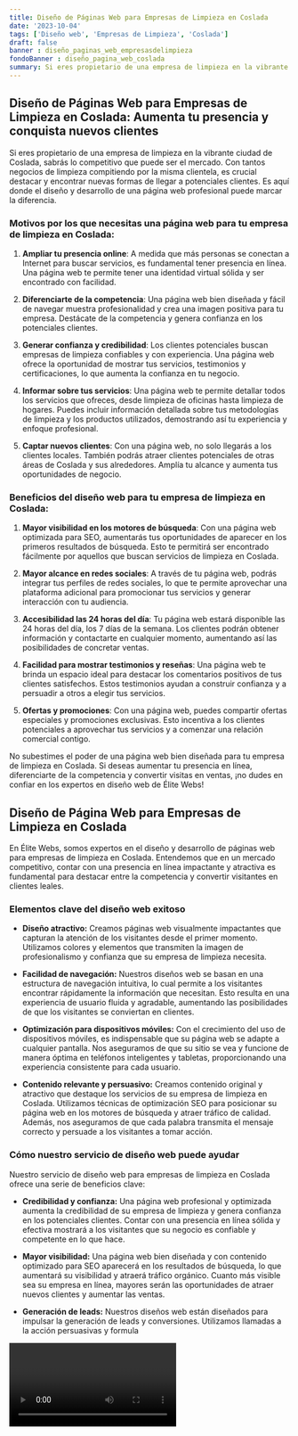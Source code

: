 ```yaml
---
title: Diseño de Páginas Web para Empresas de Limpieza en Coslada
date: '2023-10-04'
tags: ['Diseño web', 'Empresas de Limpieza', 'Coslada']
draft: false
banner : diseño_paginas_web_empresasdelimpieza
fondoBanner : diseño_pagina_web_coslada
summary: Si eres propietario de una empresa de limpieza en la vibrante ciudad de Coslada, sabrás lo competitivo que puede ser el mercado. Con tantos negocios de limpieza compitiendo por la misma clientela, es crucial destacar y encontrar nuevas formas de llegar a potenciales clientes. Es aquí donde el diseño y desarrollo de una página web profesional puede marcar la diferencia.
---
```


## Diseño de Páginas Web para Empresas de Limpieza en Coslada: Aumenta tu presencia y conquista nuevos clientes

Si eres propietario de una empresa de limpieza en la vibrante ciudad de Coslada, sabrás lo competitivo que puede ser el mercado. Con tantos negocios de limpieza compitiendo por la misma clientela, es crucial destacar y encontrar nuevas formas de llegar a potenciales clientes. Es aquí donde el diseño y desarrollo de una página web profesional puede marcar la diferencia.

### Motivos por los que necesitas una página web para tu empresa de limpieza en Coslada:

1. **Ampliar tu presencia online**: A medida que más personas se conectan a Internet para buscar servicios, es fundamental tener presencia en línea. Una página web te permite tener una identidad virtual sólida y ser encontrado con facilidad.

2. **Diferenciarte de la competencia**: Una página web bien diseñada y fácil de navegar muestra profesionalidad y crea una imagen positiva para tu empresa. Destácate de la competencia y genera confianza en los potenciales clientes.

3. **Generar confianza y credibilidad**: Los clientes potenciales buscan empresas de limpieza confiables y con experiencia. Una página web ofrece la oportunidad de mostrar tus servicios, testimonios y certificaciones, lo que aumenta la confianza en tu negocio.

4. **Informar sobre tus servicios**: Una página web te permite detallar todos los servicios que ofreces, desde limpieza de oficinas hasta limpieza de hogares. Puedes incluir información detallada sobre tus metodologías de limpieza y los productos utilizados, demostrando así tu experiencia y enfoque profesional.

5. **Captar nuevos clientes**: Con una página web, no solo llegarás a los clientes locales. También podrás atraer clientes potenciales de otras áreas de Coslada y sus alrededores. Amplía tu alcance y aumenta tus oportunidades de negocio.

### Beneficios del diseño web para tu empresa de limpieza en Coslada:

1. **Mayor visibilidad en los motores de búsqueda**: Con una página web optimizada para SEO, aumentarás tus oportunidades de aparecer en los primeros resultados de búsqueda. Esto te permitirá ser encontrado fácilmente por aquellos que buscan servicios de limpieza en Coslada.

2. **Mayor alcance en redes sociales**: A través de tu página web, podrás integrar tus perfiles de redes sociales, lo que te permite aprovechar una plataforma adicional para promocionar tus servicios y generar interacción con tu audiencia.

3. **Accesibilidad las 24 horas del día**: Tu página web estará disponible las 24 horas del día, los 7 días de la semana. Los clientes podrán obtener información y contactarte en cualquier momento, aumentando así las posibilidades de concretar ventas.

4. **Facilidad para mostrar testimonios y reseñas**: Una página web te brinda un espacio ideal para destacar los comentarios positivos de tus clientes satisfechos. Estos testimonios ayudan a construir confianza y a persuadir a otros a elegir tus servicios.

5. **Ofertas y promociones**: Con una página web, puedes compartir ofertas especiales y promociones exclusivas. Esto incentiva a los clientes potenciales a aprovechar tus servicios y a comenzar una relación comercial contigo.

No subestimes el poder de una página web bien diseñada para tu empresa de limpieza en Coslada. Si deseas aumentar tu presencia en línea, diferenciarte de la competencia y convertir visitas en ventas, ¡no dudes en confiar en los expertos en diseño web de Élite Webs!

<GifSeo />

<Cta />

## Diseño de Página Web para Empresas de Limpieza en Coslada

En Élite Webs, somos expertos en el diseño y desarrollo de páginas web para empresas de limpieza en Coslada. Entendemos que en un mercado competitivo, contar con una presencia en línea impactante y atractiva es fundamental para destacar entre la competencia y convertir visitantes en clientes leales.

### Elementos clave del diseño web exitoso

- **Diseño atractivo:** Creamos páginas web visualmente impactantes que capturan la atención de los visitantes desde el primer momento. Utilizamos colores y elementos que transmiten la imagen de profesionalismo y confianza que su empresa de limpieza necesita.

- **Facilidad de navegación:** Nuestros diseños web se basan en una estructura de navegación intuitiva, lo cual permite a los visitantes encontrar rápidamente la información que necesitan. Esto resulta en una experiencia de usuario fluida y agradable, aumentando las posibilidades de que los visitantes se conviertan en clientes.

- **Optimización para dispositivos móviles:** Con el crecimiento del uso de dispositivos móviles, es indispensable que su página web se adapte a cualquier pantalla. Nos aseguramos de que su sitio se vea y funcione de manera óptima en teléfonos inteligentes y tabletas, proporcionando una experiencia consistente para cada usuario.

- **Contenido relevante y persuasivo:** Creamos contenido original y atractivo que destaque los servicios de su empresa de limpieza en Coslada. Utilizamos técnicas de optimización SEO para posicionar su página web en los motores de búsqueda y atraer tráfico de calidad. Además, nos aseguramos de que cada palabra transmita el mensaje correcto y persuade a los visitantes a tomar acción.

### Cómo nuestro servicio de diseño web puede ayudar

Nuestro servicio de diseño web para empresas de limpieza en Coslada ofrece una serie de beneficios clave:

- **Credibilidad y confianza:** Una página web profesional y optimizada aumenta la credibilidad de su empresa de limpieza y genera confianza en los potenciales clientes. Contar con una presencia en línea sólida y efectiva mostrará a los visitantes que su negocio es confiable y competente en lo que hace.

- **Mayor visibilidad:** Una página web bien diseñada y con contenido optimizado para SEO aparecerá en los resultados de búsqueda, lo que aumentará su visibilidad y atraerá tráfico orgánico. Cuanto más visible sea su empresa en línea, mayores serán las oportunidades de atraer nuevos clientes y aumentar las ventas.

- **Generación de leads:** Nuestros diseños web están diseñados para impulsar la generación de leads y conversiones. Utilizamos llamadas a la acción persuasivas y formula

<Video />

<CtaBot job='Empresas de Limpieza' city='Coslada'/>

<Gmaps query='Coslada+españa+maps' />